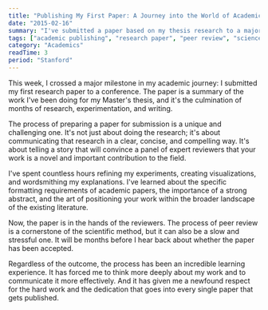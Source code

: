 ```yaml
---
title: "Publishing My First Paper: A Journey into the World of Academic Publishing"
date: "2015-02-16"
summary: "I've submitted a paper based on my thesis research to a major computer vision conference. It's my first time navigating the world of academic publishing, and it's been a fascinating and eye-opening experience."
tags: ["academic publishing", "research paper", "peer review", "science", "writing"]
category: "Academics"
readTime: 3
period: "Stanford"
---
```


This week, I crossed a major milestone in my academic journey: I submitted my first research paper to a conference. The paper is a summary of the work I've been doing for my Master's thesis, and it's the culmination of months of research, experimentation, and writing.

The process of preparing a paper for submission is a unique and challenging one. It's not just about doing the research; it's about communicating that research in a clear, concise, and compelling way. It's about telling a story that will convince a panel of expert reviewers that your work is a novel and important contribution to the field.

I've spent countless hours refining my experiments, creating visualizations, and wordsmithing my explanations. I've learned about the specific formatting requirements of academic papers, the importance of a strong abstract, and the art of positioning your work within the broader landscape of the existing literature.

Now, the paper is in the hands of the reviewers. The process of peer review is a cornerstone of the scientific method, but it can also be a slow and stressful one. It will be months before I hear back about whether the paper has been accepted.

Regardless of the outcome, the process has been an incredible learning experience. It has forced me to think more deeply about my work and to communicate it more effectively. And it has given me a newfound respect for the hard work and the dedication that goes into every single paper that gets published.
